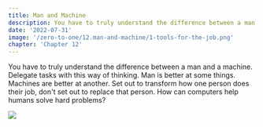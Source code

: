 ```yaml
---
title: Man and Machine 
description: You have to truly understand the difference between a man and a machine. Delegate tasks with this way of thinking. Man is better at some things. Machines are better at another. Set out to transform how one person does their job, don't set out to replace that person. How can computers help humans solve hard problems? 
date: '2022-07-31'
image: '/zero-to-one/12.man-and-machine/1-tools-for-the-job.png'
chapter: 'Chapter 12'
---
```


You have to truly understand the difference between a man and a machine. Delegate tasks with this way of thinking. Man is better at some things. Machines are better at another. Set out to transform how one person does their job, don't set out to replace that person. How can computers help humans solve hard problems?

<div className="flex flex-col items-center mt-8 mb-8 md:mt-12 md:mb-12">
  <Image src="/zero-to-one/12.man-and-machine/1-tools-for-the-job.png" width={600} height={337.5}/>
</div>
